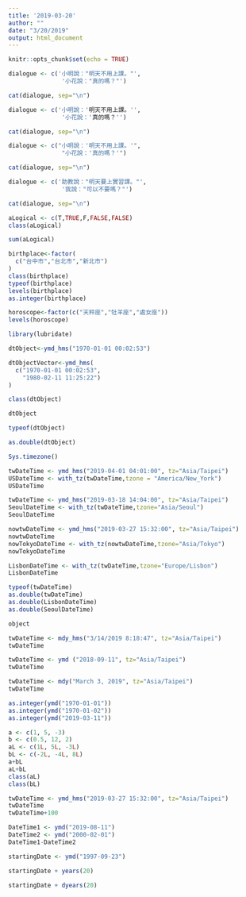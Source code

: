 ```yaml
---
title: '2019-03-20'
author: ""
date: "3/20/2019"
output: html_document
---
```


```r
knitr::opts_chunk$set(echo = TRUE)
```

```r
dialogue <- c('小明說："明天不用上課。"',
               '小花說："真的嗎？"')

cat(dialogue, sep="\n")
```

```r
dialogue <- c('小明說：'明天不用上課。'',
               '小花說：'真的嗎？'')

cat(dialogue, sep="\n")
```

```r
dialogue <- c("小明說：'明天不用上課。'",
               "小花說：'真的嗎？'")

cat(dialogue, sep="\n")
```

```r
dialogue <- c('助教說："明天要上實習課。"',
               '我說："可以不要嗎？"')

cat(dialogue, sep="\n")
```

```r
aLogical <- c(T,TRUE,F,FALSE,FALSE)
class(aLogical)
```

```r
sum(aLogical)
```

```r
birthplace<-factor(
  c("台中市","台北市","新北市")
)
class(birthplace)
typeof(birthplace)
levels(birthplace)
as.integer(birthplace)
```

```r
horoscope<-factor(c("天秤座","牡羊座","處女座"))
levels(horoscope)
```

```r
library(lubridate)
```

```r
dtObject<-ymd_hms("1970-01-01 00:02:53") 
```

```r
dtObjectVector<-ymd_hms(
  c("1970-01-01 00:02:53",
    "1980-02-11 11:25:22")
)
```

```r
class(dtObject)
```

```r
dtObject
```

```r
typeof(dtObject)
```

```r
as.double(dtObject)
```

```r
Sys.timezone()
```

```r
twDateTime <- ymd_hms("2019-04-01 04:01:00", tz="Asia/Taipei")
USDateTime <- with_tz(twDateTime,tzone = "America/New_York")
USDateTime
```

```r
twDateTime <- ymd_hms("2019-03-18 14:04:00", tz="Asia/Taipei")
SeoulDateTime <- with_tz(twDateTime,tzone="Asia/Seoul")
SeoulDateTime
```

```r
nowtwDateTime <- ymd_hms("2019-03-27 15:32:00", tz="Asia/Taipei")
nowtwDateTime
nowTokyoDateTime <- with_tz(nowtwDateTime,tzone="Asia/Tokyo")
nowTokyoDateTime
```

```r
LisbonDateTime <- with_tz(twDateTime,tzone="Europe/Lisbon")
LisbonDateTime
```

```r
typeof(twDateTime)
as.double(twDateTime)
as.double(LisbonDateTime)
as.double(SeoulDateTime)
```

```r
object
```


```r
twDateTime <- mdy_hms("3/14/2019 8:18:47", tz="Asia/Taipei")
twDateTime
```

```r
twDateTime <- ymd ("2018-09-11", tz="Asia/Taipei")
twDateTime
```

```r
twDateTime <- mdy("March 3, 2019", tz="Asia/Taipei")
twDateTime
```

```r
as.integer(ymd("1970-01-01"))
as.integer(ymd("1970-01-02"))   
as.integer(ymd("2019-03-11"))
```

```r
a <- c(1, 5, -3)
b <- c(0.5, 12, 2)
aL <- c(1L, 5L, -3L)
bL <- c(-2L, -4L, 8L)
a+bL
aL+bL
class(aL)
class(bL)
```

```r
twDateTime <- ymd_hms("2019-03-27 15:32:00", tz="Asia/Taipei")
twDateTime
twDateTime+100
```

```r
DateTime1 <- ymd("2019-08-11")
DateTime2 <- ymd("2000-02-01")
DateTime1-DateTime2
```

```r
startingDate <- ymd("1997-09-23")
```

```r
startingDate + years(20)
```

```r
startingDate + dyears(20)
```

